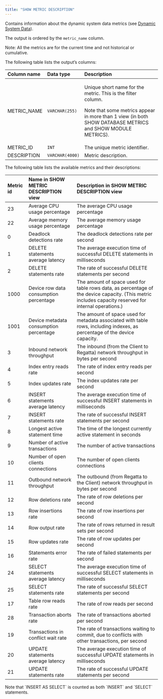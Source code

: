 ```yaml
---
title: "SHOW METRIC DESCRIPTION"
---
```


Contains information about the dynamic system data metrics (see [Dynamic System Data](/sql/system-monitoring/dynamic-system)).

The output is ordered by the `metric_name` column.

Note: All the metrics are for the current time and not historical or cumulative.

The following table lists the output’s columns:

| Column name | Data type       | Description                                                                                                                                                                              |
| :---------- | :-------------- | :--------------------------------------------------------------------------------------------------------------------------------------------------------------------------------------- |
| METRIC_NAME | `VARCHAR(255)`  | <p> Unique short name for the metric. This is the filter column.</p>  <p> Note that some metrics appear in more than 1 view (in both SHOW DATABASE METRICS and SHOW MODULE METRICS).</p> |
| METRIC_ID   | `INT`           | The unique metric identifier.                                                                                                                                                            |
| DESCRIPTION | `VARCHAR(4000)` | Metric description.                                                                                                                                                                      |

The following table lists the available metrics and their descriptions:

| Metric id | Name in SHOW METRIC DESCRIPTION view   | Description in SHOW METRIC DESCRIPTION view                                                                                                           |
| :-------- | :------------------------------------- | :---------------------------------------------------------------------------------------------------------------------------------------------------- |
| 23        | Average CPU usage percentage           | The average CPU usage percentage                                                                                                                      |
| 22        | Average memory usage percentage        | The average memory usage percentage                                                                                                                   |
| 0         | Deadlock detections rate               | The deadlock detections rate per second                                                                                                               |
| 1         | DELETE statements average latency      | The average execution time of successful DELETE statements in milliseconds                                                                            |
| 2         | DELETE statements rate                 | The rate of successful DELETE statements per second                                                                                                   |
| 1000      | Device row data consumption percentage | The amount of space used for table rows data, as percentage of the device capacity. (This metric includes capacity reserved for internal operations.) |
| 1001      | Device metadata consumption percentage | The amount of space used for metadata associated with table rows, including indexes, as percentage of the device capacity.                            |
| 3         | Inbound network throughput             | The inbound (from the Client to Regatta) network throughput in bytes per second                                                                       |
| 4         | Index entry reads rate                 | The rate of index entry reads per second                                                                                                              |
| 5         | Index updates rate                     | The index updates rate per second                                                                                                                     |
| 6         | INSERT statements average latency      | The average execution time of successful INSERT statements in milliseconds                                                                            |
| 7         | INSERT statements rate                 | The rate of successful INSERT statements per second                                                                                                   |
| 8         | Longest active statement time          | The time of the longest currently active statement in seconds                                                                                         |
| 9         | Number of active transactions          | The number of active transactions                                                                                                                     |
| 10        | Number of open clients connections     | The number of open clients connections                                                                                                                |
| 11        | Outbound network throughput            | The outbound (from Regatta to the Client) network throughput in bytes per second                                                                      |
| 12        | Row deletions rate                     | The rate of row deletions per second                                                                                                                  |
| 13        | Row insertions rate                    | The rate of row insertions per second                                                                                                                 |
| 14        | Row output rate                        | The rate of rows returned in result sets per second                                                                                                   |
| 15        | Row updates rate                       | The rate of row updates per second                                                                                                                    |
| 16        | Statements error rate                  | The rate of failed statements per second                                                                                                              |
| 24        | SELECT statements average latency      | The average execution time of successful SELECT statements in milliseconds                                                                            |
| 25        | SELECT statements rate                 | The rate of successful SELECT statements per second                                                                                                   |
| 17        | Table row reads rate                   | The rate of row reads per second                                                                                                                      |
| 28        | Transaction aborts rate                | The rate of transactions aborted per second                                                                                                           |
| 19        | Transactions in conflict wait rate     | The rate of transactions waiting to commit, due to conflicts with other transactions, per second                                                      |
| 20        | UPDATE statements average latency      | The average execution time of successful UPDATE statements in milliseconds                                                                            |
| 21        | UPDATE statements rate                 | The rate of successful UPDATE statements per second                                                                                                   |

<Note>
   Note that `INSERT AS SELECT` is counted as both `INSERT` and `SELECT` statements. 
</Note>